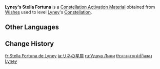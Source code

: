 {{Item Infobox
|id           = 001184
|image        = Item Stella Fortuna (5 Star).png
|type         = Constellation Activation Materials
|group        = Stella Fortuna
|quality      = 5
|description  = [[Lyney]]'s Constellation Activation Material
|source1      = [[Wishes]]
}}
'''Lyney's Stella Fortuna''' is a [[Constellation Activation Material]] obtained from [[Wishes]] used to level [[Lyney]]'s [[Constellation]].

==Other Languages==
{{Other Languages|default_hidden=1
|en      = Lyney's Stella Fortuna
|zhs     = 林尼的命星
|zhs_rm  = Línní de Mìngxīng
|zht     = 林尼的命星
|zht_rm  = Línní de Mìngxīng
|ja      = リネの星屑
|ja_rm   = Rine no Hoshikuzu
|ko      = 리니<->의 운명<->의 별
|es      = Stella Fortuna de Lyney
|fr      = Stella Fortuna de Lyney
|ru      = Удача Лини
|th      = ดวงดาวแห่งชีวิตของ Lyney
|th_rm   = Duangdao haeng Chiwit khong Lyney
|vi      = Chòm Sao Của Lyney
|de      = Stella Fortuna von Lyney
|id      = Lyney's Stella Fortuna
|pt      = Stella Fortuna de Lyney
|tr      = Lyney'nin Yaşam Yıldızı
|it      = Stella Fortuna di Lyney
}}

==Change History==
{{Change History|4.0}}

[[fr:Stella Fortuna de Lyney]]
[[ja:リネの星屑]]
[[ru:Удача Лини]]
[[th:ดวงดาวแห่งชีวิตของ Lyney]]